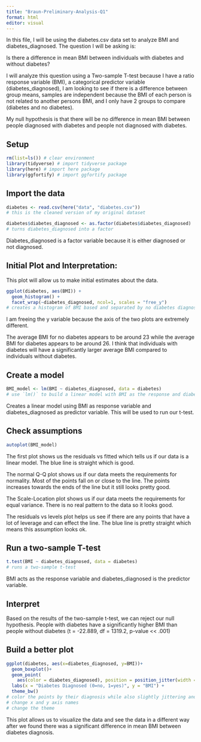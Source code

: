 ```yaml
---
title: "Braun-Preliminary-Analysis-Q1"
format: html
editor: visual
---
```


In this file, I will be using the diabetes.csv data set to analyze BMI and diabetes_diagnosed. The question I will be asking is:

Is there a difference in mean BMI between individuals with diabetes and without diabetes?

I will analyze this question using a Two-sample T-test because I have a ratio response variable (BMI), a categorical predictor variable (diabetes_diagnosed), I am looking to see if there is a difference between group means, samples are independent because the BMI of each person is not related to another persons BMI, and I only have 2 groups to compare (diabetes and no diabetes).

My null hypothesis is that there will be no difference in mean BMI between people diagnosed with diabetes and people not diagnosed with diabetes.

## Setup

```r
rm(list=ls()) # clear environment
library(tidyverse) # import tidyverse package
library(here) # import here package 
library(ggfortify) # import ggfortify package
```

## Import the data

```r
diabetes <- read.csv(here("data", "diabetes.csv"))
# this is the cleaned version of my original dataset
```

```r
diabetes$diabetes_diagnosed <- as.factor(diabetes$diabetes_diagnosed)
# turns diabetes_diagnosed into a factor
```

Diabetes_diagnosed is a factor variable because it is either diagnosed or not diagnosed.

## Initial Plot and Interpretation:

This plot will allow us to make initial estimates about the data.

```r
ggplot(diabetes, aes(BMI)) +
  geom_histogram() +
  facet_wrap(~diabetes_diagnosed, ncol=1, scales = "free_y") 
# creates a histogram of BMI based and separated by no diabetes diagnosis and diabetes diagnosis
```

I am freeing the y variable because the axis of the two plots are extremely different.

The average BMI for no diabetes appears to be around 23 while the average BMI for diabetes appears to be around 26. I think that individuals with diabetes will have a significantly larger average BMI compared to individuals without diabetes.

## Create a model

```r
BMI_model <- lm(BMI ~ diabetes_diagnosed, data = diabetes)
# use `lm()` to build a linear model with BMI as the response and diabetes_diagnosed as predictor
```

Creates a linear model using BMI as response variable and diabetes_diagnosed as predictor variable. This will be used to run our t-test.

## Check assumptions

```r
autoplot(BMI_model)
```

The first plot shows us the residuals vs fitted which tells us if our data is a linear model. The blue line is straight which is good.

The normal Q-Q plot shows us if our data meets the requirements for normality. Most of the points fall on or close to the line. The points increases towards the ends of the line but it still looks pretty good.

The Scale-Location plot shows us if our data meets the requirements for equal variance. There is no real pattern to the data so it looks good.

The residuals vs levels plot helps us see if there are any points that have a lot of leverage and can effect the line. The blue line is pretty straight which means this assumption looks ok.

## Run a two-sample T-test

```r
t.test(BMI ~ diabetes_diagnosed, data = diabetes)
# runs a two-sample t-test
```

BMI acts as the response variable and diabetes_diagnosed is the predictor variable.

## Interpret

Based on the results of the two-sample t-test, we can reject our null hypothesis. People with diabetes have a significantly higher BMI than people without diabetes (t = -22.889, df = 1319.2, p-value \<\< .001)

## Build a better plot

```r
ggplot(diabetes, aes(x=diabetes_diagnosed, y=BMI))+
  geom_boxplot()+
  geom_point(
    aes(color = diabetes_diagnosed), position = position_jitter(width = 0.05), alpha = 0.8)+
  labs(x = "Diabetes Diagnosed (0=no, 1=yes)", y = "BMI") +
  theme_bw()
# color the points by their diagnosis while also slightly jittering and making them transparent
# change x and y axis names
# change the theme
```

This plot allows us to visualize the data and see the data in a different way after we found there was a significant difference in mean BMI between diabetes diagnosis. 